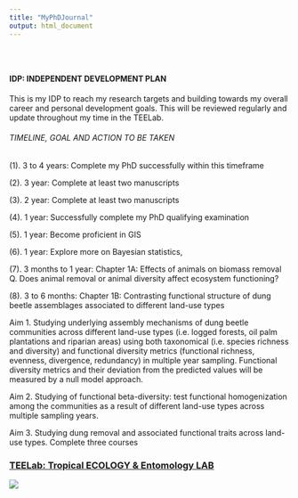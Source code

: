 ```yaml
---
title: "MyPhDJournal"
output: html_document
---
```


<style type="text/css">
.title {
  display: none;
}

#getting-started img {
  margin-right: 10px;
}

</style>

<div class="row" style="padding-top: 30px;">
<div class="col-sm-6">

#### **IDP: INDEPENDENT DEVELOPMENT PLAN**

This is my IDP to reach my research targets and building towards my overall career and personal development goals. This will be reviewed regularly and update throughout my time in the TEELab.

###### TIMELINE, GOAL AND ACTION TO BE TAKEN 

(1). 3 to 4 years: Complete my PhD successfully within this timeframe 

(2). 3 year: Complete at least two manuscripts

(3). 2 year: Complete at least two manuscripts

(4). 1 year: Successfully complete my PhD qualifying examination

(5). 1 year: Become proficient in GIS

(6). 1 year: Explore more on Bayesian statistics, 

(7). 3 months to 1 year: Chapter 1A: Effects of animals on biomass removal
Q. Does animal removal or animal diversity affect ecosystem functioning?

(8). 3 to 6 months: Chapter 1B: Contrasting functional structure of dung beetle assemblages associated to different land-use types 

Aim 1. Studying underlying assembly mechanisms of dung beetle communities across different land-use types (i.e. logged forests, oil palm plantations and riparian areas) using both taxonomical (i.e. species richness and diversity) and functional diversity metrics (functional richness, evenness, divergence, redundancy) in multiple year sampling. Functional diversity metrics and their deviation from the predicted values will be measured by a null model approach.  

Aim 2. Studying of functional beta-diversity: test functional homogenization among the communities as a result of different land-use types across multiple sampling years. 

Aim 3. Studying dung removal and associated functional traits across land-use types. 
Complete three courses
</div>
<div class="col-sm-6">

### [TEELab: Tropical ECOLOGY & Entomology LAB](https://teelabntu.wixsite.com/home)

<a href = "https://naturearchives.wordpress.com/">
![](images/ft.jpg)
</a>
</div>
